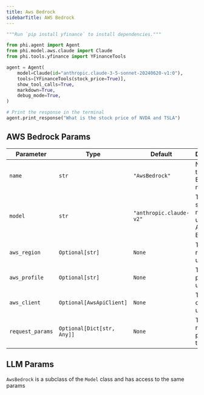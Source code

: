 ```yaml
---
title: Aws Bedrock
sidebarTitle: AWS Bedrock
---
```


<CodeGroup>

```python agent.py
"""Run `pip install yfinance` to install dependencies."""

from phi.agent import Agent
from phi.model.aws.claude import Claude
from phi.tools.yfinance import YFinanceTools

agent = Agent(
    model=Claude(id="anthropic.claude-3-5-sonnet-20240620-v1:0"),
    tools=[YFinanceTools(stock_price=True)],
    show_tool_calls=True,
    markdown=True,
    debug_mode=True,
)

# Print the response in the terminal
agent.print_response("What is the stock price of NVDA and TSLA")
```
</CodeGroup>

## AWS Bedrock Params

| Parameter | Type | Default | Description |
|-----------|------|---------|-------------|
| `name` | `str` | `"AwsBedrock"` | Name of the AWS Bedrock model |
| `model` | `str` | `"anthropic.claude-v2"` | The specific model to use from AWS Bedrock |
| `aws_region` | `Optional[str]` | `None` | The AWS region to use |
| `aws_profile` | `Optional[str]` | `None` | The AWS profile to use |
| `aws_client` | `Optional[AwsApiClient]` | `None` | The AWS client to use |
| `request_params` | `Optional[Dict[str, Any]]` | `None` | The request parameters to use |

## LLM Params

`AwsBedrock` is a subclass of the `Model` class and has access to the same params

<Snippet file="model-base-reference.mdx" />
